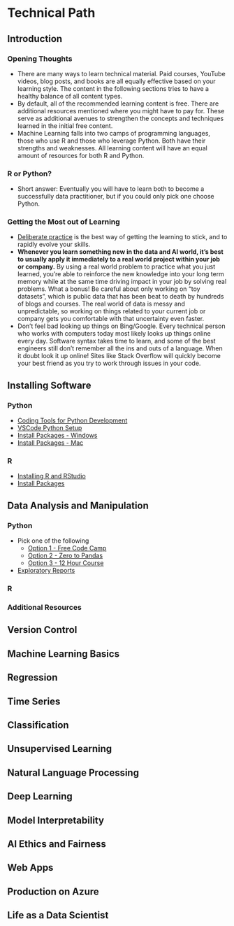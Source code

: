 # Technical Path {#technical-learning-ml}

## Introduction

### Opening Thoughts
* There are many ways to learn technical material. Paid courses, YouTube videos, blog posts, and books are all equally effective based on your learning style. The content in the following sections tries to have a healthy balance of all content types. 
* By default, all of the recommended learning content is free. There are additional resources mentioned where you might have to pay for. These serve as additional avenues to strengthen the concepts and techniques learned in the initial free content. 
* Machine Learning falls into two camps of programming languages, those who use R and those who leverage Python. Both have their strengths and weaknesses. All learning content will have an equal amount of resources for both R and Python.

### R or Python?
* Short answer: Eventually you will have to learn both to become a successfully data practitioner, but if you could only pick one choose Python. 

### Getting the Most out of Learning
* [Deliberate practice](https://jamesclear.com/deliberate-practice-theory) is the best way of getting the learning to stick, and to rapidly evolve your skills. 
* **Whenever you learn something new in the data and AI world, it's best to usually apply it immediately to a real world project within your job or company.** By using a real world problem to practice what you just learned, you're able to reinforce the new knowledge into your long term memory while at the same time driving impact in your job by solving real problems. What a bonus! Be careful about only working on "toy datasets", which is public data that has been beat to death by hundreds of blogs and courses. The real world of data is messy and unpredictable, so working on things related to your current job or company gets you comfortable with that uncertainty even faster. 
* Don't feel bad looking up things on Bing/Google. Every technical person who works with computers today most likely looks up things online every day. Software syntax takes time to learn, and some of the best engineers still don't remember all the ins and outs of a language. When it doubt look it up online! Sites like Stack Overflow will quickly become your best friend as you try to work through issues in your code.

## Installing Software

### Python
* [Coding Tools for Python Development](https://docs.microsoft.com/en-us/learn/modules/install-code-tools-python-nasa/)
* [VSCode Python Setup](https://www.youtube.com/playlist?list=PLo32uKohmrXt7VB91DLB-hMcDcWswE53Y)
* [Install Packages - Windows](https://www.activestate.com/resources/quick-reads/python-package-installation-on-windows/)
* [Install Packages - Mac](https://blog.quantinsti.com/installing-python-packages/)

### R
* [Installing R and RStudio](https://rstudio-education.github.io/hopr/starting.html)
* [Install Packages](https://rstudio-education.github.io/hopr/packages2.html)

## Data Analysis and Manipulation

### Python
* Pick one of the following
    + [Option 1 - Free Code Camp](https://www.freecodecamp.org/learn/data-analysis-with-python/)
    + [Option 2 - Zero to Pandas](https://www.youtube.com/watch?v=EsDFiZPljYo&list=PLWKjhJtqVAblvI1i46ScbKV2jH1gdL7VQ)
    + [Option 3 - 12 Hour Course](https://www.youtube.com/watch?v=EsDFiZPljYo&list=PLWKjhJtqVAblvI1i46ScbKV2jH1gdL7VQ)
* [Exploratory Reports](https://www.youtube.com/watch?v=-Cdv9C9hLeE)

### R

### Additional Resources

## Version Control

## Machine Learning Basics

## Regression

## Time Series

## Classification

## Unsupervised Learning

## Natural Language Processing

## Deep Learning

## Model Interpretability

## AI Ethics and Fairness

## Web Apps

## Production on Azure

## Life as a Data Scientist